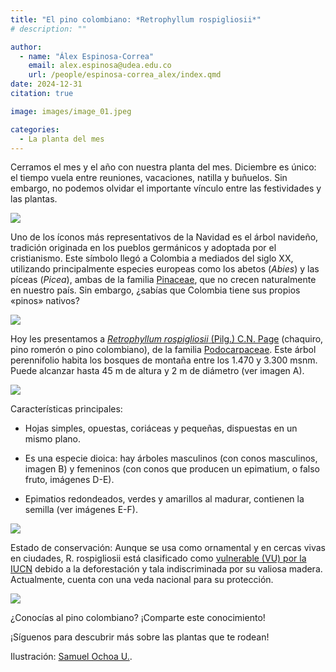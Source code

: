 ```yaml
---
title: "El pino colombiano: *Retrophyllum rospigliosii*"
# description: ""

author: 
  - name: "Álex Espinosa-Correa"
    email: alex.espinosa@udea.edu.co
    url: /people/espinosa-correa_alex/index.qmd
date: 2024-12-31
citation: true

image: images/image_01.jpeg

categories:
  - La planta del mes
---
```


Cerramos el mes y el año con nuestra planta del mes. Diciembre es único: el tiempo vuela entre reuniones, vacaciones, natilla y buñuelos. Sin embargo, no podemos olvidar el importante vínculo entre las festividades y las plantas.

![](images/image_01.jpeg){fig-align="center" group="my-gallery" fig-alt="Ilustración botánica de la planta del mes, Retrophyllum rospigliosii (Pilg.) C.N. Page, presentada por GEOBOTA. La imagen muestra varias partes de la planta: A. El árbol completo. B. Una rama con hojas y conos. C. Una rama con hojas y frutos. D. Un fruto en vista lateral. E. Una semilla en corte transversal. F. Una semilla en vista lateral. La ilustración incluye detalles de las estructuras vegetales y las dimensiones de los frutos y semillas. En la parte inferior, se encuentran los créditos de la ilustración y las redes sociales de GEOBOTA, @geobotaudea y Samuel Ochoa U., @es_unasopa."}

Uno de los íconos más representativos de la Navidad es el árbol navideño, tradición originada en los pueblos germánicos y adoptada por el cristianismo. Este símbolo llegó a Colombia a mediados del siglo XX, utilizando principalmente especies europeas como los abetos (*Abies*) y las píceas (*Picea*), ambas de la familia [Pinaceae](https://es.wikipedia.org/wiki/Pinaceae), que no crecen naturalmente en nuestro país. Sin embargo, ¿sabías que Colombia tiene sus propios «pinos» nativos?

![](images/image_02.jpeg){fig-align="center" group="my-gallery" fig-alt="Ilustración botánica del árbol completo de Retrophyllum rospigliosii (pino colombiano), mostrando su porte majestuoso con forma de cono. En la parte inferior, se encuentran los créditos de la ilustración y las redes sociales de GEOBOTA, @geobotaudea y Samuel Ochoa U., @es_unasopa."}

Hoy les presentamos a [*Retrophyllum rospigliosii* (Pilg.) C.N. Page](https://tropicos.org/name/50216037) (chaquiro, pino romerón o pino colombiano), de la familia [Podocarpaceae](https://es.wikipedia.org/wiki/Podocarpaceae). Este árbol perennifolio habita los bosques de montaña entre los 1.470 y 3.300 msnm. Puede alcanzar hasta 45 m de altura y 2 m de diámetro (ver imagen A).

![](images/image_03.jpeg){fig-align="center" group="my-gallery" fig-alt="Ilustración botánica mostrando el detalle de los conos masculinos de Retrophyllum rospigliosii, alargados y agrupados. En la parte inferior, se encuentran los créditos de la ilustración y las redes sociales de GEOBOTA, @geobotaudea y Samuel Ochoa U., @es_unasopa."}

Características principales:

-   Hojas simples, opuestas, coriáceas y pequeñas, dispuestas en un mismo plano.

-   Es una especie dioica: hay árboles masculinos (con conos masculinos, imagen B) y femeninos (con conos que producen un epimatium, o falso fruto, imágenes D-E).

-   Epimatios redondeados, verdes y amarillos al madurar, contienen la semilla (ver imágenes E-F).

![](images/image_04.jpeg){fig-align="center" group="my-gallery" fig-alt="Ilustración botánica mostrando el detalle de los falsos frutos (epimacio) de Retrophyllum rospigliosii. En la parte inferior, se encuentran los créditos de la ilustración y las redes sociales de GEOBOTA, @geobotaudea y Samuel Ochoa U., @es_unasopa."}

Estado de conservación:
Aunque se usa como ornamental y en cercas vivas en ciudades, R. rospigliosii está clasificado como [vulnerable (VU) por la IUCN](https://www.iucnredlist.org/es/species/34110/2846471) debido a la deforestación y tala indiscriminada por su valiosa madera. Actualmente, cuenta con una veda nacional para su protección.

![](images/image_05.jpeg){fig-align="center" group="my-gallery" fig-alt="Ilustración botánica mostrando el detalle de los conos femeninos y epimatios de Retrophyllum rospigliosii: (D) epimacio inmaduro, (E) epimacio maduro con semilla y (F) semilla individual. En la parte inferior, se encuentran los créditos de la ilustración y las redes sociales de GEOBOTA, @geobotaudea y Samuel Ochoa U., @es_unasopa."}

¿Conocías al pino colombiano? ¡Comparte este conocimiento!

¡Síguenos para descubrir más sobre las plantas que te rodean!

Ilustración: [Samuel Ochoa U.](https://www.instagram.com/es_unasopa/).
